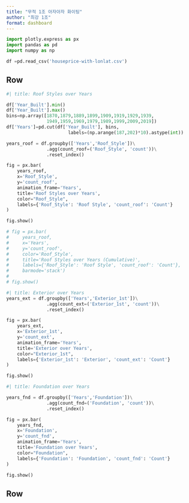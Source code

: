 ```yaml
--- 
title: "무적 1조 아자아자 화이팅"
author: "최강 1조"
format: dashboard
--- 
```


```python
import plotly.express as px
import pandas as pd
import numpy as np

df =pd.read_csv('houseprice-with-lonlat.csv')
```

## Row {height=60%}

```python
#| title: Roof Styles over Years

df['Year_Built'].min()
df['Year_Built'].max()
bins=np.array([1870,1879,1889,1899,1909,1919,1929,1939,
               1949,1959,1969,1979,1989,1999,2009,2019])
df['Years']=pd.cut(df['Year_Built'], bins,
                       labels=(np.arange(187,202)*10).astype(int))

years_roof = df.groupby(['Years','Roof_Style'])\
               .agg(count_roof=('Roof_Style', 'count'))\
               .reset_index()

fig = px.bar(
    years_roof,
    x='Roof_Style',
    y='count_roof',
    animation_frame='Years',
    title='Roof Styles over Years',
    color="Roof_Style",
    labels={'Roof_Style': 'Roof Style', 'count_roof': 'Count'}
)

fig.show()

# fig = px.bar(
#     years_roof,
#     x='Years',
#     y='count_roof',
#     color='Roof_Style',
#     title='Roof Styles over Years (Cumulative)',
#     labels={'Roof_Style': 'Roof Style', 'count_roof': 'Count'},
#     barmode='stack')
# 
# fig.show()
```
```python
#| title: Exterior over Years
years_ext = df.groupby(['Years','Exterior_1st'])\
               .agg(count_ext=('Exterior_1st', 'count'))\
               .reset_index()

fig = px.bar(
    years_ext,
    x='Exterior_1st',
    y='count_ext',
    animation_frame='Years',
    title='Exterior over Years',
    color="Exterior_1st",
    labels={'Exterior_1st': 'Exterior', 'count_ext': 'Count'}
)

fig.show()
```


```python
#| title: Foundation over Years

years_fnd = df.groupby(['Years','Foundation'])\
               .agg(count_fnd=('Foundation', 'count'))\
               .reset_index()

fig = px.bar(
    years_fnd,
    x='Foundation',
    y='count_fnd',
    animation_frame='Years',
    title='Foundation over Years',
    color="Foundation",
    labels={'Foundation': 'Foundation', 'count_fnd': 'Count'}
)

fig.show()

```

## Row {height=40%}

